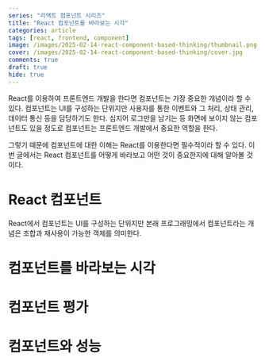```yaml
---
series: "리액트 컴포넌트 시리즈"
title: "React 컴포넌트를 바라보는 시각"
categories: article
tags: [react, frontend, component]
image: /images/2025-02-14-react-component-based-thinking/thumbnail.png
cover: /images/2025-02-14-react-component-based-thinking/cover.jpg
comments: true
draft: true
hide: true
---
```



React를 이용하여 프론트엔드 개발을 한다면 컴포넌트는 가장 중요한 개념이라 할 수 있다. 컴포넌트는 UI를 구성하는 단위지만 사용자를 통한 이벤트와 그 처리, 상태 관리, 데이터 통신 등을 담당하기도 한다. 심지어 로그만을 남기는 등 화면에 보이지 않는 컴포넌트도 있을 정도로 컴포넌트는 프론트엔드 개발에서 중요한 역할을 한다.

그렇기 때문에 컴포넌트에 대한 이해는 React를 이용한다면 필수적이라 할 수 있다. 이번 글에서는 React 컴포넌트를 어떻게 바라보고 어떤 것이 중요한지에 대해 알아볼 것이다.

# React 컴포넌트

React에서 컴포넌트는 UI를 구성하는 단위지만 본래 프로그래밍에서 컴포넌트라는 개념은 조합과 재사용이 가능한 객체를 의미한다.

# 컴포넌트를 바라보는 시각

# 컴포넌트 평가

# 컴포넌트와 성능